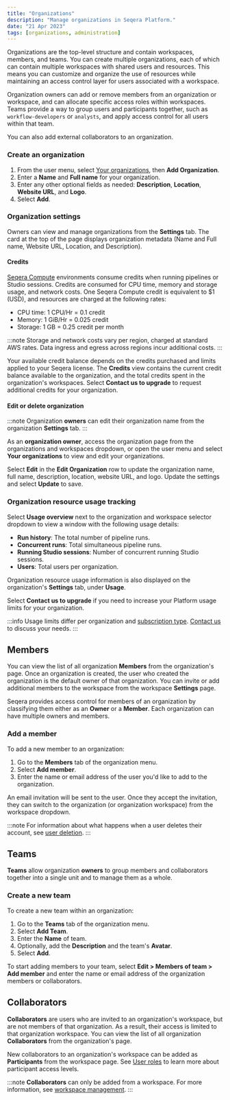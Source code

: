 ```yaml
---
title: "Organizations"
description: "Manage organizations in Seqera Platform."
date: "21 Apr 2023"
tags: [organizations, administration]
---
```


Organizations are the top-level structure and contain workspaces, members, and teams. You can create multiple organizations, each of which can contain multiple workspaces with shared users and resources. This means you can customize and organize the use of resources while maintaining an access control layer for users associated with a workspace.

Organization owners can add or remove members from an organization or workspace, and can allocate specific access roles within workspaces. Teams provide a way to group users and participants together, such as `workflow-developers` or `analysts`, and apply access control for all users within that team.

You can also add external collaborators to an organization.

### Create an organization

1. From the user menu, select [Your organizations](https://cloud.seqera.io/orgs), then **Add Organization**.
2. Enter a **Name** and **Full name** for your organization.
3. Enter any other optional fields as needed: **Description**, **Location**, **Website URL**, and **Logo**.
4. Select **Add**.

### Organization settings

Owners can view and manage organizations from the **Settings** tab. The card at the top of the page displays organization metadata (Name and Full name, Website URL, Location, and Description).

#### Credits

[Seqera Compute](../compute-envs/seqera-compute) environments consume credits when running pipelines or Studio sessions. Credits are consumed for CPU time, memory and storage usage, and network costs. One Seqera Compute credit is equivalent to $1 (USD), and resources are charged at the following rates:

- CPU time: 1 CPU/Hr = 0.1 credit
- Memory: 1 GiB/Hr = 0.025 credit
- Storage: 1 GB = 0.25 credit per month

:::note
Storage and network costs vary per region, charged at standard AWS rates. Data ingress and egress across regions incur additional costs.
:::

Your available credit balance depends on the credits purchased and limits applied to your Seqera license. The **Credits** view contains the current credit balance available to the organization, and the total credits spent in the organization's workspaces. Select **Contact us to upgrade** to request additional credits for your organization.

#### Edit or delete organization

:::note
Organization **owners** can edit their organization name from the organization **Settings** tab.
:::

As an **organization owner**, access the organization page from the organizations and workspaces dropdown, or open the user menu and select **Your organizations** to view and edit your organizations.

Select **Edit** in the **Edit Organization** row to update the organization name, full name, description, location, website URL, and logo. Update the settings and select **Update** to save.

### Organization resource usage tracking

Select **Usage overview** next to the organization and workspace selector dropdown to view a window with the following usage details:

- **Run history**: The total number of pipeline runs.
- **Concurrent runs**: Total simultaneous pipeline runs.
- **Running Studio sessions**: Number of concurrent running Studio sessions.
- **Users**: Total users per organization.

Organization resource usage information is also displayed on the organization's **Settings** tab, under **Usage**.

Select **Contact us to upgrade** if you need to increase your Platform usage limits for your organization.

:::info
Usage limits differ per organization and [subscription type](https://seqera.io/pricing/). [Contact us](https://seqera.io/contact-us/) to discuss your needs.
:::

## Members

You can view the list of all organization **Members** from the organization's page. Once an organization is created, the user who created the organization is the default owner of that organization. You can invite or add additional members to the workspace from the workspace **Settings** page.

Seqera provides access control for members of an organization by classifying them either as an **Owner** or a **Member**. Each organization can have multiple owners and members.

### Add a member

To add a new member to an organization:

1. Go to the **Members** tab of the organization menu.
2. Select **Add member**.
3. Enter the name or email address of the user you'd like to add to the organization.

An email invitation will be sent to the user. Once they accept the invitation, they can switch to the organization (or organization workspace) from the workspace dropdown.

:::note
For information about what happens when a user deletes their account, see [user deletion](../data-privacy/overview#user-deletion).
:::

## Teams

**Teams** allow organization **owners** to group members and collaborators together into a single unit and to manage them as a whole.

### Create a new team

To create a new team within an organization:

1. Go to the **Teams** tab of the organization menu.
2. Select **Add Team**.
3. Enter the **Name** of team.
4. Optionally, add the **Description** and the team's **Avatar**.
5. Select **Add**.

To start adding members to your team, select **Edit > Members of team > Add member** and enter the name or email address of the organization members or collaborators.

## Collaborators

**Collaborators** are users who are invited to an organization's workspace, but are not members of that organization. As a result, their access is limited to that organization workspace. You can view the list of all organization **Collaborators** from the organization's page.

New collaborators to an organization's workspace can be added as **Participants** from the workspace page. See [User roles](./roles) to learn more about participant access levels.

:::note
**Collaborators** can only be added from a workspace. For more information, see [workspace management](./workspace-management#create-a-new-workspace).
:::
